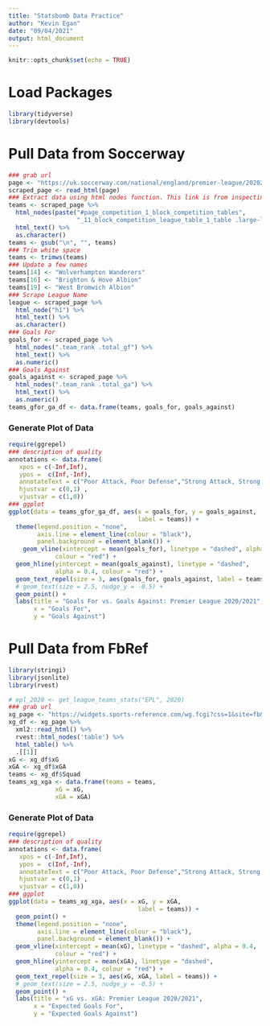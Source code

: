 ```yaml
---
title: "Statsbomb Data Practice"
author: "Kevin Egan"
date: "09/04/2021"
output: html_document
---
```


```r
knitr::opts_chunk$set(echo = TRUE)
```

# Load Packages

```r
library(tidyverse)
library(devtools)
```

# Pull Data from Soccerway

```r
### grab url
page <- "https://uk.soccerway.com/national/england/premier-league/20202021/regular-season/r59136/"
scraped_page <- read_html(page)
### Extract data using html nodes function. This link is from inspecting the webpage on soccerway
teams <- scraped_page %>% 
  html_nodes(paste("#page_competition_1_block_competition_tables",
                   "_11_block_competition_league_table_1_table .large-link", sep = "")) %>%
  html_text() %>%
  as.character()
teams <- gsub("\n", "", teams)
### Trim white space
teams <- trimws(teams)
### Update a few names
teams[14] <- "Wolverhampton Wanderers"
teams[16] <- "Brighton & Hove Albion"
teams[19] <- "West Bromwich Albion"
### Scrape League Name
league <- scraped_page %>%
  html_node("h1") %>%
  html_text() %>%
  as.character()
### Goals For
goals_for <- scraped_page %>%
  html_nodes(".team_rank .total_gf") %>%
  html_text() %>%
  as.numeric()
### Goals Against
goals_against <- scraped_page %>%
  html_nodes(".team_rank .total_ga") %>%
  html_text() %>%
  as.numeric()
teams_gfor_ga_df <- data.frame(teams, goals_for, goals_against)
```

### Generate Plot of Data

```r
require(ggrepel)
### description of quality
annotations <- data.frame(
   xpos = c(-Inf,Inf),
   ypos =  c(Inf,-Inf),
   annotateText = c("Poor Attack, Poor Defense","Strong Attack, Strong Defense"),
   hjustvar = c(0,1) ,
   vjustvar = c(1,0))
### ggplot
ggplot(data = teams_gfor_ga_df, aes(x = goals_for, y = goals_against,
                                    label = teams)) +
  theme(legend.position = "none",
        axis.line = element_line(colour = "black"),
        panel.background = element_blank()) +
    geom_vline(xintercept = mean(goals_for), linetype = "dashed", alpha = 0.4,
             colour = "red") +
  geom_hline(yintercept = mean(goals_against), linetype = "dashed",
             alpha = 0.4, colour = "red") +
  geom_text_repel(size = 3, aes(goals_for, goals_against, label = teams)) +
  # geom_text(size = 2.5, nudge_y = -0.5) +
  geom_point() +
  labs(title = "Goals For vs. Goals Against: Premier League 2020/2021",
       x = "Goals For",
       y = "Goals Against")
```

# Pull Data from FbRef

```r
library(stringi)
library(jsonlite)
library(rvest)

# epl_2020 <- get_league_teams_stats("EPL", 2020)
### grab url
xg_page <- "https://widgets.sports-reference.com/wg.fcgi?css=1&site=fb&url=%2Fen%2Fcomps%2F9%2FPremier-League-Stats&div=div_results107281_overall"
xg_df <- xg_page %>%
  xml2::read_html() %>%
  rvest::html_nodes('table') %>%
  html_table() %>%
  .[[1]]
xG <- xg_df$xG
xGA <- xg_df$xGA
teams <- xg_df$Squad
teams_xg_xga <- data.frame(teams = teams,
             xG = xG,
             xGA = xGA)
```

### Generate Plot of Data

```r
require(ggrepel)
### description of quality
annotations <- data.frame(
   xpos = c(-Inf,Inf),
   ypos =  c(Inf,-Inf),
   annotateText = c("Poor Attack, Poor Defense","Strong Attack, Strong Defense"),
   hjustvar = c(0,1) ,
   vjustvar = c(1,0))
### ggplot
ggplot(data = teams_xg_xga, aes(x = xG, y = xGA,
                                    label = teams)) +
  geom_point() +
  theme(legend.position = "none",
        axis.line = element_line(colour = "black"),
        panel.background = element_blank()) +
  geom_vline(xintercept = mean(xG), linetype = "dashed", alpha = 0.4,
             colour = "red") +
  geom_hline(yintercept = mean(xGA), linetype = "dashed",
             alpha = 0.4, colour = "red") +
  geom_text_repel(size = 3, aes(xG, xGA, label = teams)) +
  # geom_text(size = 2.5, nudge_y = -0.5) +
  geom_point() +
  labs(title = "xG vs. xGA: Premier League 2020/2021",
       x = "Expected Goals For",
       y = "Expected Goals Against")
```